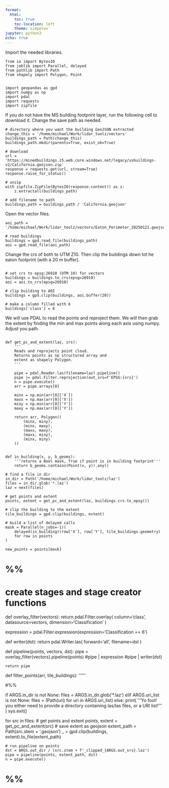 ```yaml
---
format:
  html:
    toc: true
    toc-location: left
    theme: simpelex`
jupyter: python3
echo: true
---
```


Import the needed libraries.

``` 
from io import BytesIO
from joblib import Parallel, delayed
from pathlib import Path
from shapely import Polygon, Point


import geopandas as gpd
import numpy as np
import pdal
import requests
import zipfile
```

If you do not have the MS building footprint layer, run the following cell to download it.  Change the save path as needed.

``` 
# directory where you want the building GeoJSON extracted
change_this = '/home/michael/Work/lidar_toolz/vectors'
buildings_path = Path(change_this)
buildings_path.mkdir(parents=True, exist_ok=True)

# download
url = 'https://minedbuildings.z5.web.core.windows.net/legacy/usbuildings-v2/California.geojson.zip'
response = requests.get(url, stream=True)
response.raise_for_status()

# unzip
with zipfile.ZipFile(BytesIO(response.content)) as z:
    z.extractall(buildings_path)

# add filename to path
buildings_path = buildings_path / 'California.geojson'
```

Open the vector files.

``` 
aoi_path = '/home/michael/Work/lidar_toolz/vectors/Eaton_Perimeter_20250121.geojson'

# read buildings
buildings = gpd.read_file(buildings_path)
aoi = gpd.read_file(aoi_path)

```

Change the crs of both to UTM Z10. Then clip the buildings down tot he eaton footprint (with a 20 m buffer).

``` 

# set crs to epsg:26910 (UTM 10) for vectors 
buildings = buildings.to_crs(epsg=26910)
aoi = aoi.to_crs(epsg=26910)

# clip building to AOI
buildings = gpd.clip(buildings, aoi.buffer(20))

# make a column filled with 6
buildings['class'] = 6

```

We will use PDAL to read the points and reproject them. We will then grab the extent by finding the min and max points along each axis using numpy.
Adjust you path.

``` 

def get_pc_and_extent(laz, srs):
    '''
    Reads and reprojects point cloud.
    Returns points as np structured array and
    extent as shapely Polygon.
    '''

    pipe = pdal.Reader.las(filename=laz).pipeline()
    pipe |= pdal.Filter.reprojection(out_srs=f'EPSG:{srs}')
    n = pipe.execute()
    arr = pipe.arrays[0]

    minx = np.min(arr[0]['X'])
    maxx = np.max(arr[0]['X'])
    miny = np.min(arr[0]['Y'])
    maxy = np.max(arr[0]['Y'])

    return arr, Polygon((
        (minx, miny),
        (minx, maxy),
        (maxx, maxy),
        (maxx, miny),
        (minx, miny)
    )) 


def in_building(x, y, b_geoms):
    '''returns a Bool mask, True if point is in building footprint'''
    return b_geoms.contains(Point(x, y)).any()

```


``` 
# find a file in dir
in_dir = Path('/home/michael/Work/lidar_toolz/laz')
files = in_dir.glob('*.laz')
laz = next(files)

# get points and extent
points, extent = get_pc_and_extent(laz, buildings.crs.to_epsg())

# clip the building to the extent
tile_buildings = gpd.clip(buildings, extent)

# build a list of delayed calls
mask = Parallel(n_jobs=-1)(
    delayed(in_building)(row['X'], row['Y'], tile_buildings.geometry)
    for row in points
)

new_points = points[mask]
```



# %%
# create stages and stage creator functions
def overlay_filter(vectors):
    return pdal.Filter.overlay(
        column='class',
        datasource=vectors,
        dimension='Classification'
        )


expression = pdal.Filter.expression(expression='Classification == 6')

def writer(dst):
    return pdal.Writer.las(
        forward='all',
        filename=dst
        )

def pipeline(points, vectors, dst):
    pipe = overlay_filter(vectors).pipeline(points)
    #pipe | expression
    #pipe | writer(dst)

    return pipe
    



def filter_points(arr, tile_buildings):
    ''''''


#%%

if ARGS.in_dir is not None:
    files = ARGS.in_dir.glob('*.laz')
elif ARGS.uri_list is not None:
    files = (Path(uri) for uri in ARGS.uri_list)
else:
    print(
        '''Yo fool! you either need to provide a directory containing
        las/las files, or a URI list!'''
        )
    sys.exit()

for src in files:
    # get points and extent
    points, extent = get_pc_and_extent(src)
    # save extent as geojson
    extent_path = Path(src.stem + '.geojson')
    _ = gpd.clip(buildings, extent).to_file(extent_path)

    # run pipeline on points
    dst = ARGS.out_dir / (src.stem + f'_clipped_{ARGS.out_srs}.laz')
    pipe = pipeline(points, extent_path, dst)
    n = pipe.execute()
# %%

